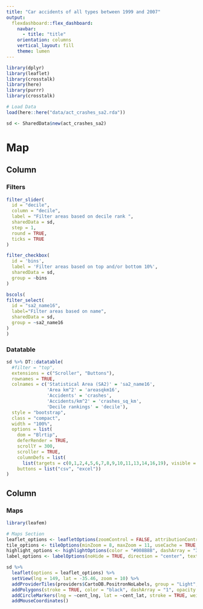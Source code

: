 ```yaml
---
title: "Car accidents of all types between 1999 and 2007"
output:
  flexdashboard::flex_dashboard:
    navbar:
      - title: "title"
    orientation: columns
    vertical_layout: fill
    theme: lumen
---
```


```r
library(dplyr)
library(leaflet)
library(crosstalk)
library(here)
library(purrr)
library(crosstalk)

# Load Data
load(here::here("data/act_crashes_sa2.rda"))

sd <- SharedData$new(act_crashes_sa2)
```

Map {data-icon="fa-globe-asia"}
=====================================

Column {data-height=2}
-------------------------------------

### Filters

```r

filter_slider(
  id = "decile",
  column = "decile",
  label = "Filter areas based on decile rank ",
  sharedData = sd,
  step = 1,
  round = TRUE,
  ticks = TRUE
)

filter_checkbox(
  id = 'bins',
  label = 'Filter areas based on top and/or bottom 10%',
  sharedData = sd,
  group = ~bins
)
```

```r
bscols(
filter_select(
  id = "sa2_name16",
  label="Filter areas based on name",
  sharedData = sd,
  group = ~sa2_name16
)
)
```

### Datatable

```r

sd %>% DT::datatable(
  #filter = "top",
  extensions = c("Scroller", "Buttons"),
  rownames = TRUE,
  colnames = c('Statistical Area (SA2)' = 'sa2_name16',
               'Area km^2' = 'areasqkm16',
               'Accidents' = 'crashes',
               'Accidents/km^2' = 'crashes_sq_km',
               'Decile rankings' = 'decile'),
  style = "bootstrap",
  class = "compact",
  width = "100%",
  options = list(
    dom = "Blrtip",
    deferRender = TRUE,
    scrollY = 300,
    scroller = TRUE,
    columnDefs = list(
      list(targets = c(0,1,2,4,5,6,7,8,9,10,11,13,14,16,19), visible = FALSE)),
    buttons = list("csv", "excel"))
)


```

Column {data-width=600}
-------------------------------------

### Maps

```r

library(leafem)

# Maps Section
leaflet_options <- leafletOptions(zoomControl = FALSE, attributionControl = FALSE)
tile_options <- tileOptions(minZoom = 8, maxZoom = 11, useCache = TRUE, crossOrigin = TRUE)
highlight_options <- highlightOptions(color = "#008B8B", dashArray = "3", opacity = 1, weight = 2, fillOpacity = 0.7, fillColor = "#008B8B", bringToFront = TRUE)
label_options <- labelOptions(noHide = TRUE, direction = "center", textOnly = TRUE, style = list("font-family" = "Arial", "font-weight" = "bolder", "font-size" = "10px"))

sd %>%
  leaflet(options = leaflet_options) %>%
  setView(lng = 149, lat = -35.46, zoom = 10) %>%
  addProviderTiles(providers$CartoDB.PositronNoLabels, group = "Light", options = tile_options) %>%
  addPolygons(stroke = TRUE, color = "black", dashArray = "1", opacity = 1, weight = 0.5, smoothFactor = 0.2, fillColor = "transparent", fillOpacity = 0.7, label = ~sa2_name16, highlight = highlight_options) %>%
  addCircleMarkers(lng = ~cent_lng, lat = ~cent_lat, stroke = TRUE, weight = 0.5, color = "transparent", fillColor = "transparent", label = purrr::map(glue::glue("<span style ='color:{act_crashes_sa2$color}'>{act_crashes_sa2$crashes_sq_km}<span>"), htmltools::HTML), labelOptions = label_options) %>%
  addMouseCoordinates()
  
  
```





